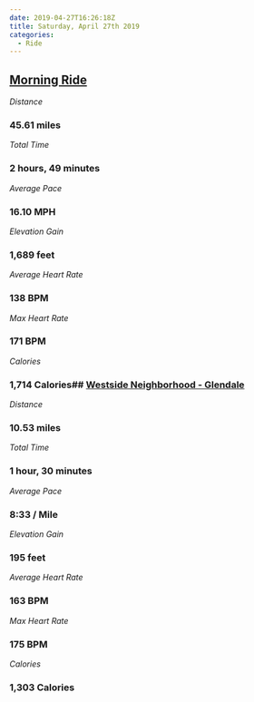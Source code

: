 ```yaml
---
date: 2019-04-27T16:26:18Z
title: Saturday, April 27th 2019
categories:
  - Ride
---
```

## [Morning Ride](https://www.strava.com/activities/2323599056)

_Distance_

### 45.61 miles

_Total Time_

### 2 hours, 49 minutes

_Average Pace_

### 16.10 MPH

_Elevation Gain_

### 1,689 feet

_Average Heart Rate_

### 138 BPM

_Max Heart Rate_

### 171 BPM

_Calories_

### 1,714 Calories## [Westside Neighborhood - Glendale](https://www.strava.com/activities/2323766786)

_Distance_

### 10.53 miles

_Total Time_

### 1 hour, 30 minutes

_Average Pace_

### 8:33 / Mile

_Elevation Gain_

### 195 feet

_Average Heart Rate_

### 163 BPM

_Max Heart Rate_

### 175 BPM

_Calories_

### 1,303 Calories
